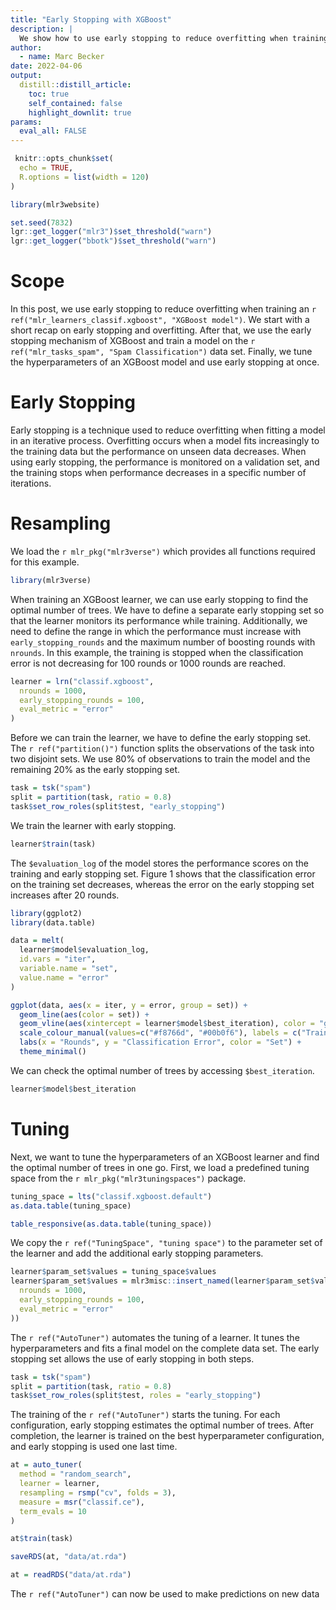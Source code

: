 ```yaml
---
title: "Early Stopping with XGBoost"
description: |
  We show how to use early stopping to reduce overfitting when training XGBoost models.
author:
  - name: Marc Becker
date: 2022-04-06
output:
  distill::distill_article:
    toc: true
    self_contained: false
    highlight_downlit: true
params:
  eval_all: FALSE
---
```


```r
 knitr::opts_chunk$set(
  echo = TRUE,
  R.options = list(width = 120)
)

library(mlr3website)

set.seed(7832)
lgr::get_logger("mlr3")$set_threshold("warn")
lgr::get_logger("bbotk")$set_threshold("warn")
```

# Scope

In this post, we use early stopping to reduce overfitting when training an `r ref("mlr_learners_classif.xgboost", "XGBoost model")`.
We start with a short recap on early stopping and overfitting.
After that, we use the early stopping mechanism of XGBoost and train a model on the `r ref("mlr_tasks_spam", "Spam Classification")` data set.
Finally, we tune the hyperparameters of an XGBoost model and use early stopping at once.

# Early Stopping

Early stopping is a technique used to reduce overfitting when fitting a model in an iterative process.
Overfitting occurs when a model fits increasingly to the training data but the performance on unseen data decreases.
When using early stopping, the performance is monitored on a validation set, and the training stops when performance decreases in a specific number of iterations.

# Resampling

We load the `r mlr_pkg("mlr3verse")` which provides all functions required for this example.

```r
library(mlr3verse)
```

When training an XGBoost learner, we can use early stopping to find the optimal number of trees.
We have to define a separate early stopping set so that the learner monitors its performance while training.
Additionally, we need to define the range in which the performance must increase with `early_stopping_rounds` and the maximum number of boosting rounds with `nrounds`.
In this example, the training is stopped when the classification error is not decreasing for 100 rounds or 1000 rounds are reached.

```r
learner = lrn("classif.xgboost",
  nrounds = 1000,
  early_stopping_rounds = 100,
  eval_metric = "error"
)
```

Before we can train the learner, we have to define the early stopping set.
The `r ref("partition()")` function splits the observations of the task into two disjoint sets.
We use 80% of observations to train the model and the remaining 20% as the early stopping set.

```r
task = tsk("spam")
split = partition(task, ratio = 0.8)
task$set_row_roles(split$test, "early_stopping")
```

We train the learner with early stopping.

```r
learner$train(task)
```

The `$evaluation_log` of the model stores the performance scores on the training and early stopping set.
Figure 1 shows that the classification error on the training set decreases, whereas the error on the early stopping set increases after 20 rounds.

```r
library(ggplot2)
library(data.table)

data = melt(
  learner$model$evaluation_log,
  id.vars = "iter",
  variable.name = "set",
  value.name = "error"
)

ggplot(data, aes(x = iter, y = error, group = set)) +
  geom_line(aes(color = set)) +
  geom_vline(aes(xintercept = learner$model$best_iteration), color = "grey") +
  scale_colour_manual(values=c("#f8766d", "#00b0f6"), labels = c("Train", "Early Stopping")) +
  labs(x = "Rounds", y = "Classification Error", color = "Set") +
  theme_minimal()
```

We can check the optimal number of trees by accessing `$best_iteration`.

```r
learner$model$best_iteration
```

# Tuning

Next, we want to tune the hyperparameters of an XGBoost learner and find the optimal number of trees in one go.
First, we load a predefined tuning space from the `r mlr_pkg("mlr3tuningspaces")` package.

```r
tuning_space = lts("classif.xgboost.default")
as.data.table(tuning_space)
```

```r
table_responsive(as.data.table(tuning_space))
```

We copy the `r ref("TuningSpace", "tuning space")` to the parameter set of the learner and add the additional early stopping parameters.

```r
learner$param_set$values = tuning_space$values
learner$param_set$values = mlr3misc::insert_named(learner$param_set$values, list(
  nrounds = 1000,
  early_stopping_rounds = 100,
  eval_metric = "error"
))
```

The `r ref("AutoTuner")` automates the tuning of a learner.
It tunes the hyperparameters and fits a final model on the complete data set.
The early stopping set allows the use of early stopping in both steps.

```r
task = tsk("spam")
split = partition(task, ratio = 0.8)
task$set_row_roles(split$test, roles = "early_stopping")
```

The training of the `r ref("AutoTuner")` starts the tuning.
For each configuration, early stopping estimates the optimal number of trees.
After completion, the learner is trained on the best hyperparameter configuration, and early stopping is used one last time.

```r
at = auto_tuner(
  method = "random_search",
  learner = learner,
  resampling = rsmp("cv", folds = 3),
  measure = msr("classif.ce"),
  term_evals = 10
)

at$train(task)
```

```r
saveRDS(at, "data/at.rda")
```

```r
at = readRDS("data/at.rda")
```

The `r ref("AutoTuner")` can now be used to make predictions on new data
